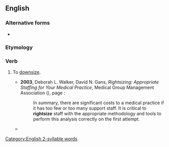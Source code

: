 {{also|right-size}}
==English==

===Alternative forms===
* {{l|en|right-size}}

===Etymology===
{{compound|en|right|size}}

===Verb===
{{en-verb}}

# {{lb|en|business|euphemistic}} To [[downsize]].
#* '''2003''', Deborah L. Walker, David N. Gans, ''Rightsizing: Appropriate Staffing for Your Medical Practice'', Medical Group Management Association ({{ISBN|9781568291499}}), page {{gbooks|vOlDfKmcEm0C|9}}:
#*: In summary, there are significant costs to a medical practice if it has too few or too many support staff. It is critical to '''rightsize''' staff with the appropriate methodology and tools to perform this analysis correctly on the first attempt.
#* {{quote-book|en|year=2011|author=Bill Welter|title=Rightsizing Your Business: Breakthrough Strategies to Create a Flexible and Profitable Business in Any Economy|publisher=Simon and Schuster|isbn=9781440537356
|passage=Now is not the time to kid yourself—face the brutal facts and get on with your '''rightsizing''' decision. A '''rightsizing''' decision checklist follows this chapter.}}

[[Category:English 2-syllable words]]